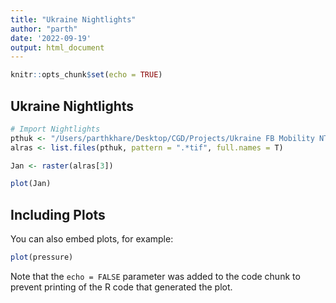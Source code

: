 ```yaml
---
title: "Ukraine Nightlights"
author: "parth"
date: '2022-09-19'
output: html_document
---
```


```r
knitr::opts_chunk$set(echo = TRUE)
```

## Ukraine Nightlights






```r
# Import Nightlights
pthuk <- "/Users/parthkhare/Desktop/CGD/Projects/Ukraine FB Mobility NTL/nightlights/Ukraine mosaics/2022"
alras <- list.files(pthuk, pattern = ".*tif", full.names = T)

Jan <- raster(alras[3])

plot(Jan)
```

## Including Plots

You can also embed plots, for example:

```r
plot(pressure)
```

Note that the `echo = FALSE` parameter was added to the code chunk to prevent printing of the R code that generated the plot.
